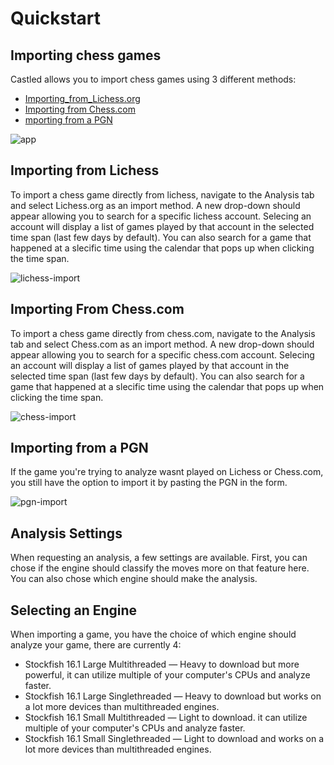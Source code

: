 # Quickstart

## Importing chess games
Castled allows you to import chess games using 3 different methods:

- [Importing_from_Lichess.org](#importing-from-lichess)
- [Importing from Chess.com](#importing-from-chesscom)
- [mporting from a PGN](#importing-from-a-pgn)

![app](./app.png)

## Importing from Lichess
To import a chess game directly from lichess, navigate to the Analysis tab and select Lichess.org as an import method. A new drop-down should appear allowing you to search for a specific lichess account. Selecing an account will display a list of games played by that account in the selected time span (last few days by default). You can also search for a game that happened at a slecific time using the calendar that pops up when clicking the time span.

![lichess-import](./new-lichess-analysis.png)

## Importing From Chess.com
To import a chess game directly from chess.com, navigate to the Analysis tab and select Chess.com as an import method. A new drop-down should appear allowing you to search for a specific chess.com account. Selecing an account will display a list of games played by that account in the selected time span (last few days by default). You can also search for a game that happened at a slecific time using the calendar that pops up when clicking the time span.

![chess-import](./new-chess-analysis.png)

## Importing from a PGN
If the game you're trying to analyze wasnt played on Lichess or Chess.com, you still have the option to import it by pasting the PGN in the form.

![pgn-import](./new-pgn-analysis.png)

## Analysis Settings
When requesting an analysis, a few settings are available. First, you can chose if the engine should classify the moves more on that feature here. You can also chose which engine should make the analysis.

## Selecting an Engine
When importing a game, you have the choice of which engine should analyze your game, there are currently 4:
- Stockfish 16.1 Large Multithreaded — Heavy to download but more powerful, it can utilize multiple of your computer's CPUs and analyze faster.
- Stockfish 16.1 Large Singlethreaded — Heavy to download but works on a lot more devices than multithreaded engines.
- Stockfish 16.1 Small Multithreaded — Light to download. it can utilize multiple of your computer's CPUs and analyze faster.
- Stockfish 16.1 Small Singlethreaded — Light to download and works on a lot more devices than multithreaded engines.
